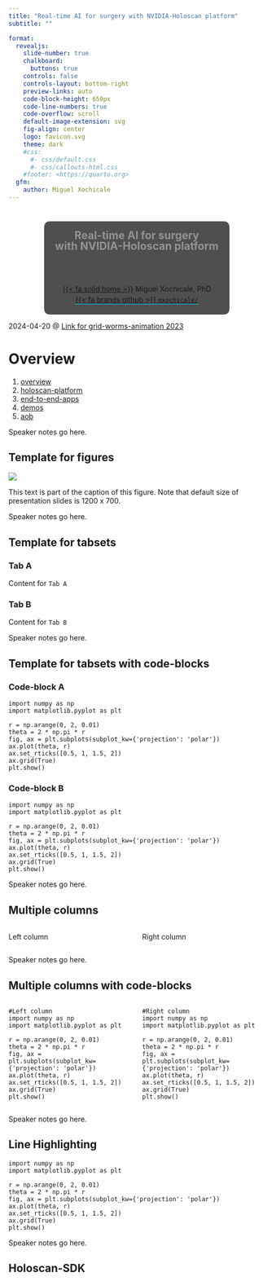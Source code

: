 ```yaml
---
title: "Real-time AI for surgery with NVIDIA-Holoscan platform"
subtitle: ""

format:
  revealjs: 
    slide-number: true
    chalkboard: 
      buttons: true
    controls: false
    controls-layout: bottom-right
    preview-links: auto
    code-block-height: 650px
    code-line-numbers: true
    code-overflow: scroll
    default-image-extension: svg
    fig-align: center
    logo: favicon.svg
    theme: dark
    #css:
      #- css/default.css
      #- css/callouts-html.css
    #footer: <https://quarto.org>
  gfm:
    author: Miguel Xochicale
---
```


# {.title-slide .centeredslide background-iframe="https://saforem2.github.io/grid-worms-animation/" loading="lazy"}

::: {style="background-color: rgba(22,22,22,0.75); border-radius: 10px; text-align:center; padding: 0px; padding-left: 1.5em; padding-right: 1.5em; max-width: min-content; min-width: max-content; margin-left: auto; margin-right: auto; padding-top: 0.2em; padding-bottom: 0.2em; line-height: 1.5em!important;"}
<span style="color:#939393; font-size:1.5em; font-weight: bold;">Real-time AI for surgery</span>  
<span style="color:#939393; font-size:1.5em; font-weight: bold;">with NVIDIA-Holoscan platform</span>  
<span style="color:#777777; font-size:1.2em; font-weight: bold;"></span>  
[<br>&nbsp;]{style="padding-bottom: 0.5rem;"}  
[{{< fa solid home >}}](http://mxochicale.github.io/) Miguel Xochicale, PhD     
[[{{< fa brands github >}} `mxochicale/`](https://github.com/mxochicale/real-time-ai-for-surgery-with-NVIDIA-Holoscan-platform)]{style="border-bottom: 0.5px solid #00ccff;"}
:::

::: footer
[2024-04-20 @ [Link for grid-worms-animation 2023](https://github.com/saforem2/grid-worms-animation/)]{.dim-text style="text-align:left;'}
:::

# Overview
1. [overview](#sec-ov)
2. [holoscan-platform](#sec-hp)
3. [end-to-end-apps](#sec-e2e)
4. [demos](#sec-demos)
5. [aob](#sec-aob)

::: {.notes}
Speaker notes go here.
:::


## Template for figures {.smaller}

::: {#fig-template}

![](figures/00_template-vector-images/drawing-v00.svg)


This text is part of the caption of this figure. Note that default size of presentation slides is 1200 x 700.
:::

::: {.notes}
Speaker notes go here.
:::




## Template for tabsets {.smaller}
::: {.panel-tabset}

### Tab A

Content for `Tab A`

### Tab B

Content for `Tab B`

:::

::: {.notes}
Speaker notes go here.
:::




## Template for tabsets with code-blocks {.smaller}
::: {.panel-tabset}

### Code-block A

```.python
import numpy as np
import matplotlib.pyplot as plt

r = np.arange(0, 2, 0.01)
theta = 2 * np.pi * r
fig, ax = plt.subplots(subplot_kw={'projection': 'polar'})
ax.plot(theta, r)
ax.set_rticks([0.5, 1, 1.5, 2])
ax.grid(True)
plt.show()
```

### Code-block B

```.python
import numpy as np
import matplotlib.pyplot as plt

r = np.arange(0, 2, 0.01)
theta = 2 * np.pi * r
fig, ax = plt.subplots(subplot_kw={'projection': 'polar'})
ax.plot(theta, r)
ax.set_rticks([0.5, 1, 1.5, 2])
ax.grid(True)
plt.show()
```

:::

::: {.notes}
Speaker notes go here.
:::


## Multiple columns
:::: {.columns}

::: {.column width="50%"}
Left column


:::

::: {.column width="50%"}
Right column


:::

::::

::: {.notes}
Speaker notes go here.
:::






## Multiple columns with code-blocks {.smaller}
:::: {.columns}

::: {.column width="50%"}
```.python
#Left column
import numpy as np
import matplotlib.pyplot as plt

r = np.arange(0, 2, 0.01)
theta = 2 * np.pi * r
fig, ax = plt.subplots(subplot_kw={'projection': 'polar'})
ax.plot(theta, r)
ax.set_rticks([0.5, 1, 1.5, 2])
ax.grid(True)
plt.show()
```
:::

::: {.column width="50%"}
```.python
#Right column
import numpy as np
import matplotlib.pyplot as plt

r = np.arange(0, 2, 0.01)
theta = 2 * np.pi * r
fig, ax = plt.subplots(subplot_kw={'projection': 'polar'})
ax.plot(theta, r)
ax.set_rticks([0.5, 1, 1.5, 2])
ax.grid(True)
plt.show()
```
:::

::::

::: {.notes}
Speaker notes go here.
:::



## Line Highlighting

```.python

import numpy as np
import matplotlib.pyplot as plt

r = np.arange(0, 2, 0.01)
theta = 2 * np.pi * r
fig, ax = plt.subplots(subplot_kw={'projection': 'polar'})
ax.plot(theta, r)
ax.set_rticks([0.5, 1, 1.5, 2])
ax.grid(True)
plt.show()
```

::: {.notes}
Speaker notes go here.
:::


## Holoscan-SDK {background-iframe="https://github.com/nvidia-holoscan/holoscan-sdk" background-interactive=true}

